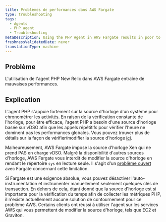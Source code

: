 ```yaml
---
title: Problèmes de performances dans AWS Fargate
type: troubleshooting
tags:
  - Agents
  - PHP agent
  - Troubleshooting
metaDescription: Using the PHP Agent in AWS Fargate results in poor to unacceptable performance due to the clocksource.
freshnessValidatedDate: never
translationType: machine
---
```


## Problème

L&apos;utilisation de l&apos;agent PHP New Relic dans AWS Fargate entraîne de mauvaises performances.

## Explication

L&apos;agent PHP s&apos;appuie fortement sur la source d&apos;horloge d&apos;un système pour chronométrer les activités. En raison de la vérification constante de l&apos;horloge, pour être efficace, l&apos;agent PHP a besoin d&apos;une source d&apos;horloge basée sur vDSO afin que les appels répétitifs pour vérifier l&apos;heure ne dominent pas les performances globales. Vous pouvez trouver plus de détails sur la façon de vérifier/modifier la source d&apos;horloge [ici](https://discuss.newrelic.com/t/relic-solution-php-agent-cpu-overhead-tips/70182).

Malheureusement, AWS Fargate impose la source d&apos;horloge Xen qui ne prend PAS en charge vDSO. Malgré la disponibilité d&apos;autres sources d&apos;horloge, AWS Fargate vous interdit de modifier la source d&apos;horloge en rendant le répertoire `sys` en lecture seule. Il s&apos;agit d&apos;un [problème ouvert](https://github.com/aws/containers-roadmap/issues/974) avec Fargate concernant cette limitation.

Si Fargate est une exigence absolue, vous pouvez désactiver l&apos;auto-instrumentation et instrumenter manuellement seulement quelques clés de transaction. En dehors de cela, étant donné que la source d&apos;horloge est si importante pour la vérification du temps afin de collecter les métriques PHP, il n&apos;existe actuellement aucune solution de contournement pour ce problème AWS. Certains clients ont réussi à utiliser l&apos;agent sur les services AWS qui vous permettent de modifier la source d&apos;horloge, tels que EC2 et Graviton.